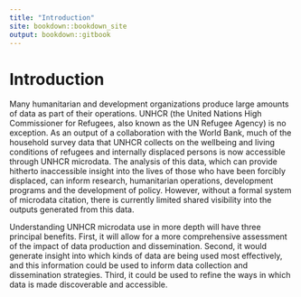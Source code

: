 ```yaml
--- 
title: "Introduction"
site: bookdown::bookdown_site
output: bookdown::gitbook
---
```


# Introduction
Many humanitarian and development organizations produce large amounts of data as part of their operations. UNHCR (the United Nations High Commissioner for Refugees, also known as the UN Refugee Agency) is no exception. As an output of a collaboration with the World Bank, much of the household survey data that UNHCR collects on the wellbeing and living conditions of refugees and internally displaced persons is now accessible through UNHCR microdata. The analysis of this data, which can provide hitherto inaccessible insight into the lives of those who have been forcibly displaced, can inform research, humanitarian operations, development programs and the development of policy. However, without a formal system of microdata citation, there is currently limited shared visibility into the outputs generated from this data.

Understanding UNHCR microdata use in more depth will have three principal benefits. First, it will allow for a more comprehensive assessment of the impact of data production and dissemination. Second, it would generate insight into which kinds of data are being used most effectively, and this information could be used to inform data collection and dissemination strategies. Third, it could be used to refine the ways in which data is made discoverable and accessible.
